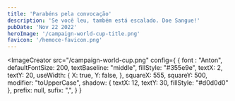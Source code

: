 ```yaml
---
title: 'Parabéns pela convocação'
description: 'Se você leu, também está escalado. Doe Sangue!'
pubDate: 'Nov 22 2022'
heroImage: '/campaign-world-cup-title.png'
favicon: '/hemoce-favicon.png'
---
```


<ImageCreator 
	src="/campaign-world-cup.png"
	config={
		{ 
			font : "Anton",
			defaultFontSize: 200,
			textBaseline: "middle",
			fillStyle: "#355e9e",
			textX: 2,
			textY: 20,
			useWidth: {
				X: true,
				Y: false,
			},
			squareX: 555,
			squareY: 500,
			modifier: "toUpperCase",
			shadow: {
				textX: 12,
				textY: 30,
				fillStyle: "#d0d0d0"
			},
			prefix: null,
			sufix: ",",
		}
	}
>
</ImageCreator>